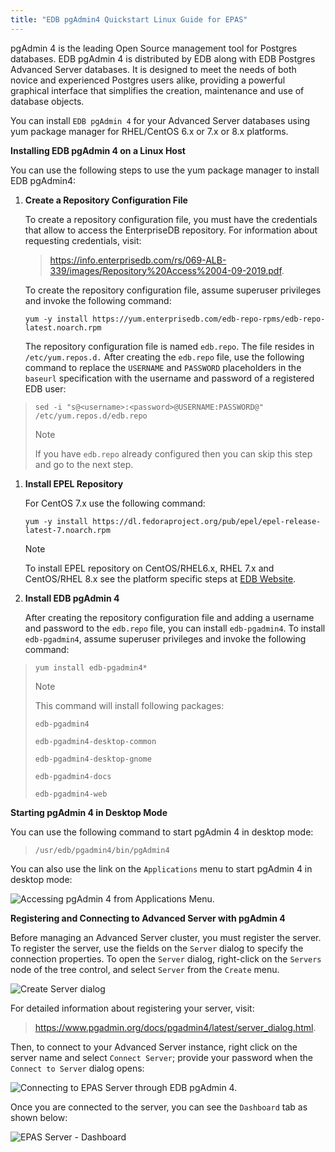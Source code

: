 ```yaml
---
title: "EDB pgAdmin4 Quickstart Linux Guide for EPAS"
---
```


pgAdmin 4 is the leading Open Source management tool for Postgres databases. EDB pgAdmin 4 is distributed by EDB along with EDB Postgres Advanced Server databases. It is designed to meet the needs of both novice and experienced Postgres users alike, providing a powerful graphical interface that simplifies the creation, maintenance and use of database objects.

You can install `EDB pgAdmin 4` for your Advanced Server databases using yum package manager for RHEL/CentOS 6.x or 7.x or 8.x platforms.

**Installing EDB pgAdmin 4 on a Linux Host**

You can use the following steps to use the yum package manager to install EDB pgAdmin4:

1.  **Create a Repository Configuration File**

    To create a repository configuration file, you must have the credentials that allow to access the EnterpriseDB repository. For information about requesting credentials, visit:

    > <https://info.enterprisedb.com/rs/069-ALB-339/images/Repository%20Access%2004-09-2019.pdf>.

    To create the repository configuration file, assume superuser privileges and invoke the following command:

    ```text
    yum -y install https://yum.enterprisedb.com/edb-repo-rpms/edb-repo-latest.noarch.rpm
    ```

    The repository configuration file is named `edb.repo`. The file resides in `/etc/yum.repos.d.` After creating the `edb.repo` file, use the following command to replace the `USERNAME` and `PASSWORD` placeholders in the `baseurl` specification with the username and password of a registered EDB user:

> ```text
> sed -i "s@<username>:<password>@USERNAME:PASSWORD@" /etc/yum.repos.d/edb.repo
> ```
>
> <div class="note">
>
> <div class="title">
>
> Note
>
> </div>
>
> If you have `edb.repo` already configured then you can skip this step and go to the next step.
>
> </div>

1.  **Install EPEL Repository**

    For CentOS 7.x use the following command:

    ```text
    yum -y install https://dl.fedoraproject.org/pub/epel/epel-release-latest-7.noarch.rpm
    ```

    <div class="note">

    <div class="title">

    Note

    </div>

    To install EPEL repository on CentOS/RHEL6.x, RHEL 7.x and CentOS/RHEL 8.x see the platform specific steps at [EDB Website](https://repos.enterprisedb.com/).

    </div>

2.  **Install EDB pgAdmin 4**

    After creating the repository configuration file and adding a username and password to the `edb.repo` file, you can install `edb-pgadmin4`. To install `edb-pgadmin4`, assume superuser privileges and invoke the following command:

> ```text
> yum install edb-pgadmin4*
> ```
>
> <div class="note">
>
> <div class="title">
>
> Note
>
> </div>
>
> This command will install following packages:
>
> `edb-pgadmin4`
>
> `edb-pgadmin4-desktop-common`
>
> `edb-pgadmin4-desktop-gnome`
>
> `edb-pgadmin4-docs`
>
> `edb-pgadmin4-web`
>
> </div>

**Starting pgAdmin 4 in Desktop Mode**

You can use the following command to start pgAdmin 4 in desktop mode:

> ```text
> /usr/edb/pgadmin4/bin/pgAdmin4
> ```

You can also use the link on the `Applications` menu to start pgAdmin 4 in desktop mode:

![Accessing pgAdmin 4 from Applications Menu.](images/pgadmin4_from_applications_menu.png)

<div id="registering_and_connecting_advanced_server_on_edb_pgadmin_4" class="registered_link"></div>

**Registering and Connecting to Advanced Server with pgAdmin 4**

Before managing an Advanced Server cluster, you must register the server. To register the server, use the fields on the `Server` dialog to specify the connection properties. To open the `Server` dialog, right-click on the `Servers` node of the tree control, and select `Server` from the `Create` menu.

![Create Server dialog](images/server_general.png)

For detailed information about registering your server, visit:

> <https://www.pgadmin.org/docs/pgadmin4/latest/server_dialog.html>.

Then, to connect to your Advanced Server instance, right click on the server name and select `Connect Server`; provide your password when the `Connect to Server` dialog opens:

![Connecting to EPAS Server through EDB pgAdmin 4.](images/connect_to_epas_server.png)

Once you are connected to the server, you can see the `Dashboard` tab as shown below:

![EPAS Server - Dashboard](images/edb_pgadmin4_first_look.png)
